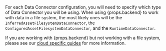 
<!-- props.backend: The backend used by the datasource's Execution Engine. -->
<p>
    For each Data Connector configuration, you will need to specify which type of Data Connector you will be using.  When using {props.backend} to work with data in a file system, the most likely ones will be the <code>InferredAssetFilesystemDataConnector</code>, the <code>ConfiguredAssetFilesystemDataConnector</code>, and the <code>RuntimeDataConnector</code>.
</p>

<p>
     If you are working with {props.backend} but not working with a file system, please see our <a href={"../#cloud"}>cloud specific guides</a> for more information.
</p>

<TipWhichDataConnectorToUse />
